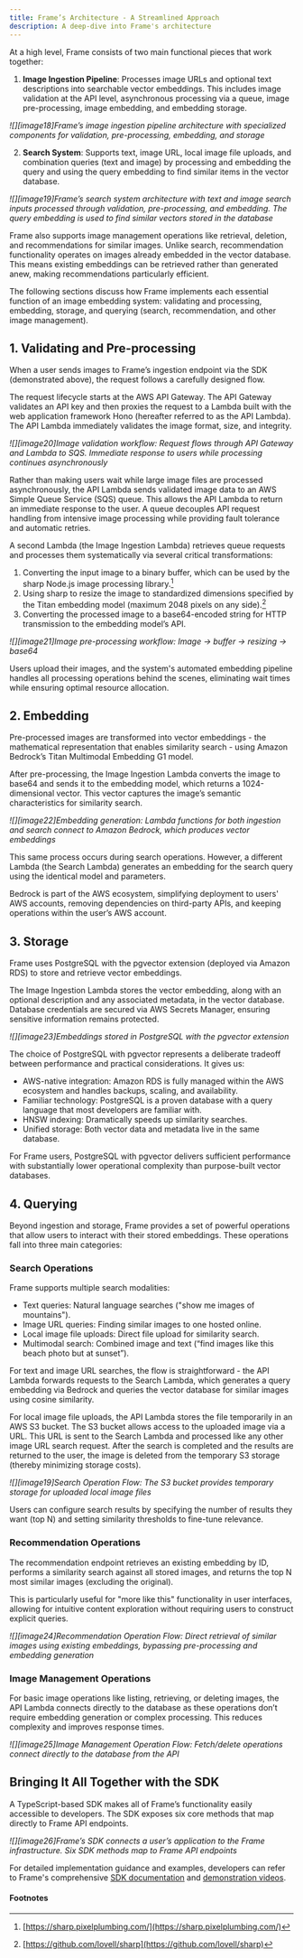 ```yaml
---
title: Frame’s Architecture - A Streamlined Approach
description: A deep-dive into Frame's architecture
---
```


At a high level, Frame consists of two main functional pieces that work together:

1. **Image Ingestion Pipeline**: Processes image URLs and optional text descriptions into searchable vector embeddings. This includes image validation at the API level, asynchronous processing via a queue, image pre-processing, image embedding, and embedding storage.

_![][image18]Frame’s image ingestion pipeline architecture with specialized components for validation, pre-processing, embedding, and storage_

2. **Search System**: Supports text, image URL, local image file uploads, and combination queries (text and image) by processing and embedding the query and using the query embedding to find similar items in the vector database.

_![][image19]Frame’s search system architecture with text and image search inputs processed through validation, pre-processing, and embedding. The query embedding is used to find similar vectors stored in the database_

Frame also supports image management operations like retrieval, deletion, and recommendations for similar images. Unlike search, recommendation functionality operates on images already embedded in the vector database. This means existing embeddings can be retrieved rather than generated anew, making recommendations particularly efficient.

The following sections discuss how Frame implements each essential function of an image embedding system: validating and processing, embedding, storage, and querying (search, recommendation, and other image management).

## 1. Validating and Pre-processing

When a user sends images to Frame’s ingestion endpoint via the SDK (demonstrated above), the request follows a carefully designed flow.

The request lifecycle starts at the AWS API Gateway. The API Gateway validates an API key and then proxies the request to a Lambda built with the web application framework Hono (hereafter referred to as the API Lambda). The API Lambda immediately validates the image format, size, and integrity.

_![][image20]Image validation workflow: Request flows through API Gateway and Lambda to SQS. Immediate response to users while processing continues asynchronously_

Rather than making users wait while large image files are processed asynchronously, the API Lambda sends validated image data to an AWS Simple Queue Service (SQS) queue. This allows the API Lambda to return an immediate response to the user. A queue decouples API request handling from intensive image processing while providing fault tolerance and automatic retries.

A second Lambda (the Image Ingestion Lambda) retrieves queue requests and processes them systematically via several critical transformations:

1.  Converting the input image to a binary buffer, which can be used by the sharp Node.js image processing library.[^10]
2.  Using sharp to resize the image to standardized dimensions specified by the Titan embedding model (maximum 2048 pixels on any side).[^11]
3.  Converting the processed image to a base64-encoded string for HTTP transmission to the embedding model’s API.

_![][image21]Image pre-processing workflow: Image → buffer → resizing → base64_

Users upload their images, and the system's automated embedding pipeline handles all processing operations behind the scenes, eliminating wait times while ensuring optimal resource allocation.

## 2. Embedding

Pre-processed images are transformed into vector embeddings \- the mathematical representation that enables similarity search \- using Amazon Bedrock’s Titan Multimodal Embedding G1 model.

After pre-processing, the Image Ingestion Lambda converts the image to base64 and sends it to the embedding model, which returns a 1024-dimensional vector. This vector captures the image’s semantic characteristics for similarity search.

_![][image22]Embedding generation: Lambda functions for both ingestion and search connect to Amazon Bedrock, which produces vector embeddings_

This same process occurs during search operations. However, a different Lambda (the Search Lambda) generates an embedding for the search query using the identical model and parameters.

Bedrock is part of the AWS ecosystem, simplifying deployment to users' AWS accounts, removing dependencies on third-party APIs, and keeping operations within the user’s AWS account.

## 3. Storage

Frame uses PostgreSQL with the pgvector extension (deployed via Amazon RDS) to store and retrieve vector embeddings.

The Image Ingestion Lambda stores the vector embedding, along with an optional description and any associated metadata, in the vector database. Database credentials are secured via AWS Secrets Manager, ensuring sensitive information remains protected.

_![][image23]Embeddings stored in PostgreSQL with the pgvector extension_

The choice of PostgreSQL with pgvector represents a deliberate tradeoff between performance and practical considerations. It gives us:

- AWS-native integration: Amazon RDS is fully managed within the AWS ecosystem and handles backups, scaling, and availability.
- Familiar technology: PostgreSQL is a proven database with a query language that most developers are familiar with.
- HNSW indexing: Dramatically speeds up similarity searches.
- Unified storage: Both vector data and metadata live in the same database.

For Frame users, PostgreSQL with pgvector delivers sufficient performance with substantially lower operational complexity than purpose-built vector databases.

## 4. Querying

Beyond ingestion and storage, Frame provides a set of powerful operations that allow users to interact with their stored embeddings. These operations fall into three main categories:

### Search Operations

Frame supports multiple search modalities:

- Text queries: Natural language searches ("show me images of mountains").
- Image URL queries: Finding similar images to one hosted online.
- Local image file uploads: Direct file upload for similarity search.
- Multimodal search: Combined image and text (“find images like this beach photo but at sunset”).

For text and image URL searches, the flow is straightforward \- the API Lambda forwards requests to the Search Lambda, which generates a query embedding via Bedrock and queries the vector database for similar images using cosine similarity.

For local image file uploads, the API Lambda stores the file temporarily in an AWS S3 bucket. The S3 bucket allows access to the uploaded image via a URL. This URL is sent to the Search Lambda and processed like any other image URL search request. After the search is completed and the results are returned to the user, the image is deleted from the temporary S3 storage (thereby minimizing storage costs).

_![][image19]Search Operation Flow: The S3 bucket provides temporary storage for uploaded local image files_

Users can configure search results by specifying the number of results they want (top N) and setting similarity thresholds to fine-tune relevance.

### Recommendation Operations

The recommendation endpoint retrieves an existing embedding by ID, performs a similarity search against all stored images, and returns the top N most similar images (excluding the original).

This is particularly useful for "more like this" functionality in user interfaces, allowing for intuitive content exploration without requiring users to construct explicit queries.

_![][image24]Recommendation Operation Flow: Direct retrieval of similar images using existing embeddings, bypassing pre-processing and embedding generation_

### Image Management Operations

For basic image operations like listing, retrieving, or deleting images, the API Lambda connects directly to the database as these operations don’t require embedding generation or complex processing. This reduces complexity and improves response times.

_![][image25]Image Management Operation Flow: Fetch/delete operations connect directly to the database from the API_

## Bringing It All Together with the SDK

A TypeScript-based SDK makes all of Frame’s functionality easily accessible to developers. The SDK exposes six core methods that map directly to Frame API endpoints.

_![][image26]Frame’s SDK connects a user’s application to the Frame infrastructure. Six SDK methods map to Frame API endpoints_

For detailed implementation guidance and examples, developers can refer to Frame's comprehensive [SDK documentation](/documentation/sdk/) and [demonstration videos](/case-study/introducing-frame#demonstration).

#### Footnotes

[^10]: [https://sharp.pixelplumbing.com/](https://sharp.pixelplumbing.com/)
[^11]: [https://github.com/lovell/sharp](https://github.com/lovell/sharp)
